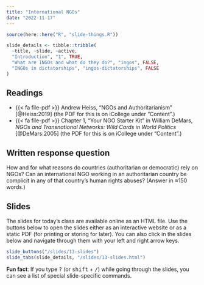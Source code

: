 ```yaml
---
title: "International NGOs"
date: "2022-11-17"
---
```


```r
source(here::here("R", "slide-things.R"))

slide_details <- tibble::tribble(
  ~title, ~slide, ~active,
  "Introduction", "1", TRUE,
  "What are INGOs and what do they do?", "ingos", FALSE,
  "INGOs in dictatorships", "ingos-dictatorships", FALSE
)
```

## Readings

- {{< fa file-pdf >}} Andrew Heiss, "NGOs and Authoritarianism" [@Heiss:2019] (the PDF for this is on iCollege under "Content".)
- {{< fa file-pdf >}} Chapter 1, "Your NGO Starter Kit" in William DeMars, *NGOs and Transnational Networks: Wild Cards in World Politics* [@DeMars:2005] (the PDF for this is on iCollege under "Content".)


## Written response question

How and for what reasons do countries (authoritarian or democratic) rely on NGOs? Can an international NGO working in an authoritarian country be complicit in any of that country's human rights abuses? (Answer in ≈150 words.)


## Slides

The slides for today's class are available online as an HTML file. Use the buttons below to open the slides either as an interactive website or as a static PDF (for printing or storing for later). You can also click in the slides below and navigate through them with your left and right arrow keys.

```r
slide_buttons("/slides/13-slides")
slide_tabs(slide_details, "/slides/13-slides.html")
```

:::{.callout-tip}
**Fun fact**: If you type <kbd>?</kbd> (or <kbd>shift</kbd> + <kbd>/</kbd>) while going through the slides, you can see a list of special slide-specific commands.
:::
